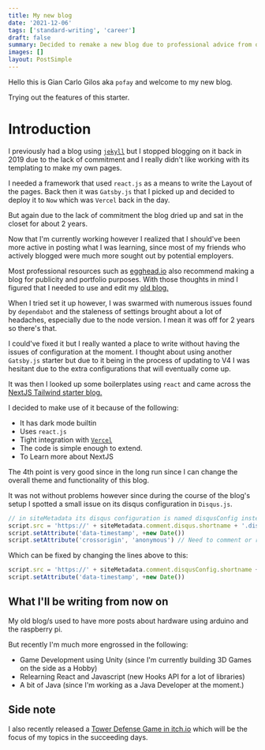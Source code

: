 ```yaml
---
title: My new blog
date: '2021-12-06'
tags: ['standard-writing', 'career']
draft: false
summary: Decided to remake a new blog due to professional advice from other programmers
images: []
layout: PostSimple
---
```


Hello this is Gian Carlo Gilos aka `pofay` and welcome to my new blog.

Trying out the features of this starter.

# Introduction

I previously had a blog using [`jekyll`](https://pofay.github.io) but I stopped blogging on it back in 2019 due to the lack of commitment and I really didn't like working with its templating to make my own pages.

I needed a framework that used `react.js` as a means to write the Layout of the pages. Back then it was `Gatsby.js` that I picked up and decided to deploy it to `Now` which was `Vercel` back in the day.

But again due to the lack of commitment the blog dried up and sat in the closet for about 2 years.

Now that I'm currently working however I realized that I should've been more active in posting what I was learning, since most of my friends who actively blogged were much more sought out by potential employers.

Most professional resources such as [egghead.io][2] also recommend making a blog for publicity and portfolio purposes. With those thoughts in mind I figured that I needed to use and edit my [old blog.](https://pofay-blog.vercel.app)

When I tried set it up however, I was swarmed with numerous issues found by `dependabot` and the staleness of settings brought about a lot of headaches, especially due to the node version. I mean it was off for 2 years so there's that.

I could've fixed it but I really wanted a place to write without having the issues of configuration at the moment. I thought about using another `Gatsby.js` starter but due to it being in the process of updating to V4 I was hesitant due to the extra configurations that will eventually come up.

It was then I looked up some boilerplates using `react` and came across the [NextJS Tailwind starter blog.][1]

I decided to make use of it because of the following:

- It has dark mode builtin
- Uses `react.js`
- Tight integration with [`Vercel`][4]
- The code is simple enough to extend.
- To Learn more about NextJS

The 4th point is very good since in the long run since I can change the overall theme and functionality of this blog.

It was not without problems however since during the course of the blog's setup I spotted a small issue on its disqus configuration in `Disqus.js`.

```js
// in siteMetadata its disqus configuration is named disqusConfig instead of disqus
script.src = 'https://' + siteMetadata.comment.disqus.shortname + '.disqus.com/embed.js'
script.setAttribute('data-timestamp', +new Date())
script.setAttribute('crossorigin', 'anonymous') // Need to comment or remove the line below to fix Disqus CORS issue
```

Which can be fixed by changing the lines above to this:

```js
script.src = 'https://' + siteMetadata.comment.disqusConfig.shortname + '.disqus.com/embed.js'
script.setAttribute('data-timestamp', +new Date())
```

## What I'll be writing from now on

My old blog/s used to have more posts about hardware using arduino and the raspberry pi.

But recently I'm much more engrossed in the following:

- Game Development using Unity (since I'm currently building 3D Games on the side as a Hobby)
- Relearning React and Javascript (new Hooks API for a lot of libraries)
- A bit of Java (since I'm working as a Java Developer at the moment.)

## Side note

I also recently released a [Tower Defense Game in itch.io][3] which will be the focus of my topics in the succeeding days.

[1]: https://github.com/timlrx/tailwind-nextjs-starter-blog
[2]: https://egghead.io
[3]: https://pofay.itch.io/retroactive-tower-defense
[4]: https://vercel.com/
